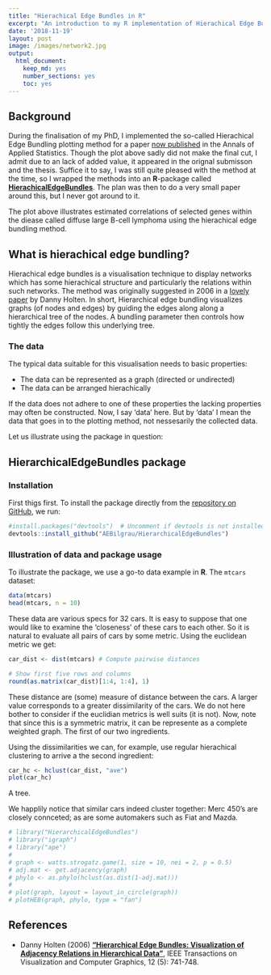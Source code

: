 ```yaml
---
title: "Hierachical Edge Bundles in R"
excerpt: "An introduction to my R implementation of Hierachical Edge Bundles"
date: '2018-11-19'
layout: post
image: /images/network2.jpg
output: 
  html_document: 
    keep_md: yes
    number_sections: yes
    toc: yes
---
```



## Background
During the finalisation of my PhD, I implemented the so-called Hierachical Edge Bundling plotting method for a paper [now published](https://projecteuclid.org/euclid.aoas/1536652979) in the Annals of Applied Statistics.
Though the plot above sadly did not make the final cut, I admit due to an lack of added value, it appeared in the orignal submisson and the thesis. 
Suffice it to say, I was still quite pleased with the method at the time, so I wrapped the methods into an **R**-package called [**HierachicalEdgeBundles**](https://github.com/AEBilgrau/HierarchicalEdgeBundles). The plan was then to do a very small paper around this, but I never got around to it.

<!-- <span class="image main"><img src="{{ "../images/network2.jpg" | absolute_url }}" alt="" /></span> -->
<!-- ![](../images/network2.jpg) -->

The plot above illustrates estimated correlations of selected genes within the diease called diffuse large B-cell lymphoma using the hierachical edge bundling method.


## What is hierachical edge bundling?
Hierachical edge bundles is a visualisation technique to display networks which has some hierachical structure and particularly the relations within such networks.
The method was originally suggested in 2006 in a [lovely paper](https://ieeexplore.ieee.org/document/4015425) by Danny Holten.
In short, Hierarchical edge bundling visualizes graphs (of nodes and edges) by guiding the edges along along a hierarchical tree of the nodes.
A bundling parameter then controls how tightly the edges follow this underlying tree. 

### The data 
The typical data suitable for this visualisation needs to basic properties:

* The data can be represented as a graph (directed or undirected)
* The data can be arranged hierachically 

If the data does not adhere to one of these properties the lacking properties may often be constructed. 
Now, I say 'data' here. But by 'data' I mean the data that goes in to the plotting method, not nessesarily the collected data.

Let us illustrate using the package in question:

## HierarchicalEdgeBundles package

### Installation
First thigs first. To install the package directly from the [repository on GitHub](https://github.com/AEBilgrau/HierarchicalEdgeBundles), we run:
```r
#install.packages("devtools")  # Uncomment if devtools is not installed
devtools::install_github("AEBilgrau/HierarchicalEdgeBundles")
```


### Illustration of data and package usage

To illustrate the package, we use a go-to data example in **R**. The `mtcars` dataset:

```r
data(mtcars)
head(mtcars, n = 10)
```

These data are various specs for 32 cars. 
It is easy to suppose that one would like to examine the 'closeness' of these cars to each other.
So it is natural to evaluate all pairs of cars by some metric. 
Using the euclidean metric we get:



```r
car_dist <- dist(mtcars) # Compute pairwise distances 

# Show first five rows and columns 
round(as.matrix(car_dist)[1:4, 1:4], 1)
```

These distance are (some) measure of distance between the cars. 
A larger value corresponds to a greater dissimilarity of the cars. 
We do not here bother to consider if the euclidian metrics is well suits (it is not).
Now, note that since this is a symmetric matrix, it can be represente as a complete weighted graph. 
The first of our two ingredients.

Using the  dissimilarities we can, for example, use regular hierachical clustering to arrive a the second ingredient:

```r
car_hc <- hclust(car_dist, "ave")
plot(car_hc)
```

A tree.

We happlily notice that similar cars indeed cluster together: Merc 450's are closely connceted; as are some automakers such as Fiat and Mazda. 



```r
# library("HierarchicalEdgeBundles")
# library("igraph")
# library("ape")
# 
# graph <- watts.strogatz.game(1, size = 10, nei = 2, p = 0.5)
# adj.mat <- get.adjacency(graph)
# phylo <- as.phylo(hclust(as.dist(1-adj.mat)))
# 
# plot(graph, layout = layout_in_circle(graph))
# plotHEB(graph, phylo, type = "fan")
```



## References

* Danny Holten (2006) [**"Hierarchical Edge Bundles: Visualization of Adjacency Relations in Hierarchical Data"**](https://ieeexplore.ieee.org/document/4015425), IEEE Transactions on Visualization and Computer Graphics, 12 (5): 741-748.

